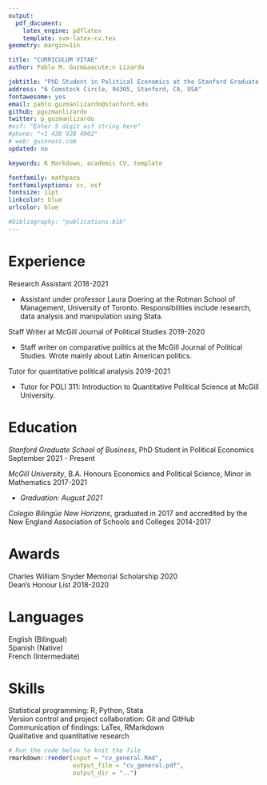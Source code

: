```yaml
---
output: 
  pdf_document:
    latex_engine: pdflatex
    template: svm-latex-cv.tex
geometry: margin=1in

title: "CURRICULUM VITAE"
author: Pablo M. Guzm&aacute;n Lizardo

jobtitle: "PhD Student in Political Economics at the Stanford Graduate School of Business"
address: "6 Comstock Circle, 94305, Stanford, CA, USA"
fontawesome: yes
email: pablo.guzmanlizardo@stanford.edu
github: pguzmanlizardo
twitter: p_guzmanlizardo
#osf: "Enter 5 digit osf string here"
#phone: "+1 438 928 4902"
# web: guinness.com
updated: no

keywords: R Markdown, academic CV, template

fontfamily: mathpazo
fontfamilyoptions: sc, osf
fontsize: 11pt
linkcolor: blue
urlcolor: blue

#bibliography: "publications.bib"
---
```


# Experience

Research Assistant \hfill 2018-2021  

* Assistant under professor Laura Doering at the Rotman School of Management, University of Toronto. Responsibilities include research, data analysis and manipulation using Stata.

Staff Writer at McGill Journal of Political Studies \hfill 2019-2020 

* Staff writer on comparative politics at the McGill Journal of Political Studies. Wrote mainly about Latin American politics.

Tutor for quantitative political analysis \hfill 2019-2021  

* Tutor for POLI 311: Introduction to Quantitative Political Science at McGill University.

# Education

*Stanford Graduate School of Business*, PhD Student in Political Economics \hfill 
September 2021 - Present

*McGill University*, B.A. Honours Economics and Political Science, Minor in Mathematics \hfill 2017-2021    

* *Graduation: August 2021*

[comment]: <> (The line below uses the standard HTML code for the dieresis)
*Colegio Biling&uuml;e New Horizons*, graduated in 2017 and accredited by the New England Association of Schools and Colleges \hfill 2014-2017

# Awards
Charles William Snyder Memorial Scholarship \hfill 2020   
Dean's Honour List \hfill 2018-2020  

# Languages
English (Bilingual)  
Spanish (Native)  
French (Intermediate)  

# Skills
Statistical programming: R, Python, Stata  
Version control and project collaboration: Git and GitHub  
Communication of findings: LaTex, RMarkdown  
Qualitative and quantitative research

```r
# Run the code below to knit the file
rmarkdown::render(input = "cv_general.Rmd",
                  output_file = "cv_general.pdf",
                  output_dir = "..")

```

